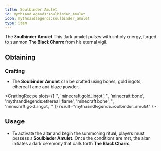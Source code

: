 ```yaml
---
title: Soulbinder Amulet
id: mythsandlegends:soulbinder_amulet
icon: mythsandlegends:soulbinder_amulet
type: item
---
```


The **Soulbinder Amulet** This dark amulet pulses with unholy energy, forged to summon **The Black Charro** from his eternal vigil.

## Obtaining

### Crafting
- The **Soulbinder Amulet** can be crafted using bones, gold ingots, ethereal flame and blaze powder.

<CraftingRecipe
    slots={[
        '',
        'minecraft:gold_ingot',
        '',
        'minecraft:bone',
        'mythsandlegends:ethereal_flame',
        'minecraft:bone',
        '',
        'minecraft:gold_ingot',
        ''
    ]}
    result="mythsandlegends:soulbinder_amulet"
/>

## Usage

- To activate the altar and begin the summoning ritual, players must possess a **Soulbinder Amulet**. Once the conditions are met, the altar initiates a dark ceremony that calls forth **The Black Charro**.


